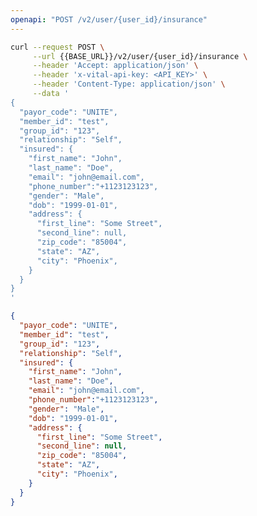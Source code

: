 ```yaml
---
openapi: "POST /v2/user/{user_id}/insurance"
---
```


<RequestExample>

```bash cURL
curl --request POST \
     --url {{BASE_URL}}/v2/user/{user_id}/insurance \
     --header 'Accept: application/json' \
     --header 'x-vital-api-key: <API_KEY>' \
     --header 'Content-Type: application/json' \
     --data '
{
  "payor_code": "UNITE",
  "member_id": "test",
  "group_id": "123",
  "relationship": "Self",
  "insured": {
    "first_name": "John",
    "last_name": "Doe", 
    "email": "john@email.com", 
    "phone_number":"+1123123123",
    "gender": "Male", 
    "dob": "1999-01-01", 
    "address": {
      "first_line": "Some Street", 
      "second_line": null,
      "zip_code": "85004",
      "state": "AZ",
      "city": "Phoenix",
    }
  }
}
'
```

</RequestExample>

<ResponseExample>

```json Response
{
  "payor_code": "UNITE",
  "member_id": "test",
  "group_id": "123",
  "relationship": "Self",
  "insured": {
    "first_name": "John",
    "last_name": "Doe", 
    "email": "john@email.com", 
    "phone_number":"+1123123123",
    "gender": "Male", 
    "dob": "1999-01-01", 
    "address": {
      "first_line": "Some Street", 
      "second_line": null,
      "zip_code": "85004",
      "state": "AZ",
      "city": "Phoenix",
    }
  }
}
```

</ResponseExample>
